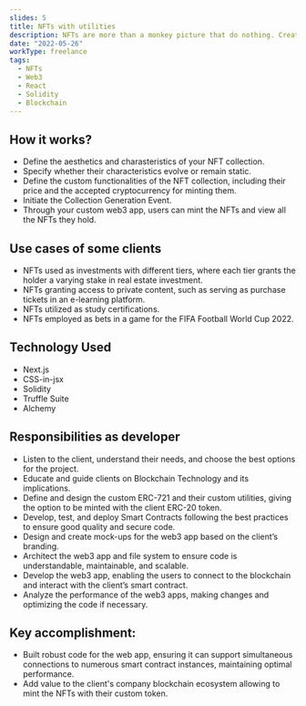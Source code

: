 ```yaml
---
slides: 5
title: NFTs with utilities 
description: NFTs are more than a monkey picture that do nothing. Create your NFT collection and give it a real utility for your users or for your company.
date: "2022-05-26"
workType: freelance
tags:
  - NFTs
  - Web3
  - React
  - Solidity
  - Blockchain
---
```


## How it works?

- Define the aesthetics and charasteristics of your NFT collection.
- Specify whether their characteristics evolve or remain static.
- Define the custom functionalities of the NFT collection, including their price and the accepted cryptocurrency for minting them.
- Initiate the Collection Generation Event.
- Through your custom web3 app, users can mint the NFTs and view all the NFTs they hold.

## Use cases of some clients

- NFTs used as investments with different tiers, where each tier grants the holder a varying stake in real estate investment.
- NFTs granting access to private content, such as serving as purchase tickets in an e-learning platform.
- NFTs utilized as study certifications.
- NFTs employed as bets in a game for the FIFA Football World Cup 2022.

## Technology Used

- Next.js
- CSS-in-jsx
- Solidity
- Truffle Suite
- Alchemy

## Responsibilities as developer

- Listen to the client, understand their needs, and choose the best options for the project.
- Educate and guide clients on Blockchain Technology and its implications.
- Define and design the custom ERC-721 and their custom utilities, giving the option to be minted with the client ERC-20 token.
- Develop, test, and deploy Smart Contracts following the best practices to ensure good quality and secure code.
- Design and create mock-ups for the web3 app based on the client’s branding.
- Architect the web3 app and file system to ensure code is understandable, maintainable, and scalable.
- Develop the web3 app, enabling the users to connect to the blockchain and interact with the client’s smart contract.
- Analyze the performance of the web3 apps, making changes and optimizing the code if necessary.

## Key accomplishment:

- Built robust code for the web app, ensuring it can support simultaneous connections to numerous smart contract instances, maintaining optimal performance.
- Add value to the client's company blockchain ecosystem allowing to mint the NFTs with their custom token.